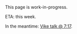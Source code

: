 This page is work-in-progress.

ETA: this week.

In the meantime: [Vike talk @ 7:17](https://youtu.be/jzjtDC31ZnI?si=4oWSjateYstDYmUe&t=437).
